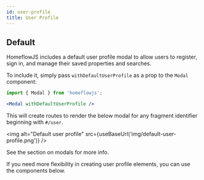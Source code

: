 ```yaml
---
id: user-profile
title: User Profile
---
```



## Default

HomeflowJS includes a default user profile modal to allow users to register, sign in, and manage their saved properties and searches.

To include it, simply pass `withDefaultUserProfile` as a prop to the `Modal` component:

```jsx
import { Modal } from 'homeflowjs';

<Modal withDefaultUserProfile />
```

This will create routes to render the below modal for any fragment identifier beginning with `#/user`.

<img alt="Default user profile" src={useBaseUrl('img/default-user-profile.png')} />

See the section on modals for more info.

If you need more flexibility in creating user profile elements, you can use the components below.

##
